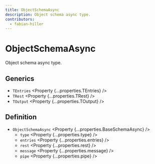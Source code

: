 ```yaml
---
title: ObjectSchemaAsync
description: Object schema async type.
contributors:
  - fabian-hiller
---
```



# ObjectSchemaAsync

Object schema async type.

## Generics

- `TEntries` <Property {...properties.TEntries} />
- `TRest` <Property {...properties.TRest} />
- `TOutput` <Property {...properties.TOutput} />

## Definition

- `ObjectSchemaAsync` <Property {...properties.BaseSchemaAsync} />
  - `type` <Property {...properties.type} />
  - `entries` <Property {...properties.entries} />
  - `rest` <Property {...properties.rest} />
  - `message` <Property {...properties.message} />
  - `pipe` <Property {...properties.pipe} />
